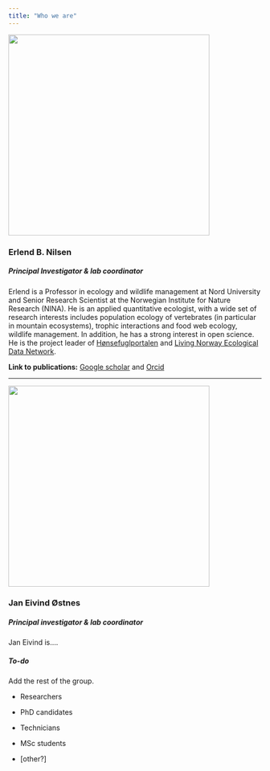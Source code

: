 ```yaml
---
title: "Who we are"
---
```


::: grid
::: g-col-4
![](images/Erlend.JPG){width="400"}
:::

::: g-col-8
### Erlend B. Nilsen

##### Principal Investigator & lab coordinator

Erlend is a Professor in ecology and wildlife management at Nord University and Senior Research Scientist at the Norwegian Institute for Nature Research (NINA). He is an applied quantitative ecologist, with a wide set of research interests includes population ecology of vertebrates (in particular in mountain ecosystems), trophic interactions and food web ecology, wildlife management. In addition, he has a strong interest in open science. He is the project leader of [Hønsefuglportalen](https://honsefugl.nina.no/) and [Living Norway Ecological Data Network](https://livingnorway.no/).

**Link to publications:** [Google scholar](https://scholar.google.com/citations?user=XSJg2XoAAAAJ&hl=no) and [Orcid](https://orcid.org/0000-0002-5119-8331)
:::
:::

------------------------------------------------------------------------

::: grid
::: g-col-4
![](images/janeivind.JPG){width="400"}
:::

::: g-col-8
### Jan Eivind Østnes

##### Principal investigator & lab coordinator

Jan Eivind is....
:::
:::

##### To-do

Add the rest of the group.

-   Researchers

-   PhD candidates

-   Technicians

-   MSc students

-   \[other?\]
